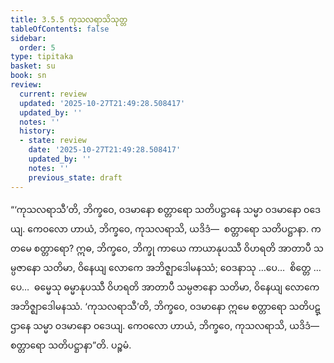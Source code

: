 ```yaml
---
title: 3.5.5 ကုသလရာသိသုတ္တ
tableOfContents: false
sidebar:
  order: 5
type: tipitaka
basket: su
book: sn
review:
  current: review
  updated: '2025-10-27T21:49:28.508417'
  updated_by: ''
  notes: ''
  history:
  - state: review
    date: '2025-10-27T21:49:28.508417'
    updated_by: ''
    notes: ''
    previous_state: draft
---
```



<ReviewStatus review={frontmatter.review} showDetails={true} />

<HypothesisAnnotation frontmatter={frontmatter} />

<DynamicBreadcrumb />

<Division number="411" book="sn" e="ch" v="18" p="340">

<Paragraph number="952" book="sn">
“‘ကုသလရာသီ’တိ, ဘိက္ခဝေ, ဝဒမာနော စတ္တာရော သတိပဋ္ဌာနေ သမ္မာ ဝဒမာနော ဝဒေယျ. ကေဝလော ဟာယံ, ဘိက္ခဝေ, ကုသလရာသိ, ယဒိဒံ—  စတ္တာရော သတိပဋ္ဌာနာ.
</Paragraph>

<Paragraph number="953" book="sn">
ကတမေ စတ္တာရော? ဣဓ, ဘိက္ခဝေ, ဘိက္ခု ကာယေ ကာယာနုပဿီ ဝိဟရတိ အာတာပီ သမ္ပဇာနော သတိမာ, ဝိနေယျ လောကေ အဘိဇ္ဈာဒေါမနဿံ; ဝေဒနာသု …ပေ…  စိတ္တေ …ပေ…  ဓမ္မေသု ဓမ္မာနုပဿီ ဝိဟရတိ အာတာပီ သမ္ပဇာနော သတိမာ, ဝိနေယျ လောကေ အဘိဇ္ဈာဒေါမနဿံ. ‘ကုသလရာသီ’တိ, ဘိက္ခဝေ, ဝဒမာနော ဣမေ စတ္တာရော သတိပဋ္ဌာနေ သမ္မာ ဝဒမာနော ဝဒေယျ. ကေဝလော ဟာယံ, ဘိက္ခဝေ, ကုသလရာသိ, ယဒိဒံ—  စတ္တာရော သတိပဋ္ဌာနာ”တိ.

</Paragraph>
</Division>

<Paragraph number="954" type="center" book="sn">
ပဉ္စမံ.
</Paragraph>